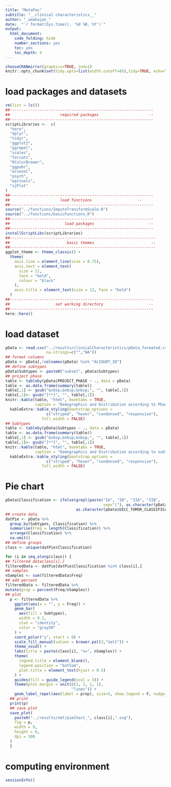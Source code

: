 ```yaml
---
title: "MetaPac"
subtitle: "__clinical characteristics__"
author: "_umahajan_"
date:  "`r format(Sys.time(), '%d %B, %Y')`"
output:
  html_document: 
    code_folding: hide
    number_sections: yes
    toc: yes
    toc_depth: 4
---
```


```r
chooseCRANmirror(graphics=TRUE, ind=1)
knitr::opts_chunk$set(tidy.opts=list(width.cutoff=85),tidy=TRUE, echo=TRUE, warning=FALSE, message=FALSE)
```

# load packages and datasets

```r
rm(list = ls())
##---------------------------------------------------------------
##                      required packages                      --
##---------------------------------------------------------------
scriptLibraries <-  c(
  "here",
  "dplyr",
  "tidyr",
  "ggplot2",
  "ggrepel",
  "scales",
  "forcats",
  "RColorBrewer",
  "ggpubr",
  "arsenal",
  "psych", 
  "epitools",
  "sjPlot"
)
##---------------------------------------------------------------
##                      load functions                    --
##---------------------------------------------------------------
source("../functions/ImputeTransformScale.R")
source("../functions/basicFunctions.R")
##---------------------------------------------------------------
##                        load packages                        --
##---------------------------------------------------------------
installScriptLibs(scriptLibraries)
##----------------------------------------------------------------
##                         basic themes                         --
##----------------------------------------------------------------
ggplot_theme <- theme_classic() +
  theme(
    axis.line = element_line(size = 0.75),
    axis.text = element_text(
      size = 11,
      face = "bold",
      colour = "black"
    ),
    axis.title = element_text(size = 12, face = "bold")
  )
##---------------------------------------------------------------
##                    set working directory                    --
##---------------------------------------------------------------
here::here()
```

# load dataset
```r
pData <- read.csv("../results/clinicalCharacteristics/pData_formated.csv",
                  na.strings=c("","NA"))
## format columns
pData <- pData[,!colnames(pData) %in% "ALIQUOT_ID"]
## define subtypes
pData$Subtypes <- paste0("subset", pData$Subtypes)
## project phase
table <- tableby(pData$PROJECT_PHASE ~ ., data = pData)
table <- as.data.frame(summary(table))
table[,1] <- gsub("&nbsp;&nbsp;&nbsp;", "", table[,1])
table[,1]<- gsub("[**]", "", table[,1])
knitr::kable(table, "html", booktabs = TRUE, 
             caption = "Demographics and Distribution according to Phases") %>%
  kableExtra::kable_styling(bootstrap_options = 
                  c("striped", "hover", "condensed", "responsive"), 
                full_width = FALSE)
## Subtypes
table <- tableby(pData$Subtypes ~ ., data = pData)
table <- as.data.frame(summary(table))
table[,1] <- gsub("&nbsp;&nbsp;&nbsp;", "", table[,1])
table[,1]<- gsub("[**]", "", table[,1])
knitr::kable(table, "html", booktabs = TRUE, 
             caption = "Demographics and Distribution according to subtypes") %>%
  kableExtra::kable_styling(bootstrap_options = 
                  c("striped", "hover", "condensed", "responsive"), 
                full_width = FALSE)
```

# Pie chart
```r
pData$Classification <- ifelse(grepl(paste("IA", "IB", "IIA", "IIB",
                                           sep="|"), as.character(pData$UICC_TUMOR_CLASSIFICATION)),"I_II",
                               as.character(pData$UICC_TUMOR_CLASSIFICATION))
## create data
datPie <- pData %>%
  group_by(Subtypes, Classification) %>%
  summarise(Freq = length(Classification)) %>%
  arrange(Classification) %>%
  na.omit()
## define groups
class <- unique(datPie$Classification)

for (i in seq_along(class)) {
## filtered dataclass[i],]
filteredData <- datPie[datPie$Classification %in% class[i],]
## samples
nSamples <- sum(filteredData$Freq)
## add percent
filteredData <- filteredData %>%
mutate(prop = percent(Freq/nSamples))
## plot
  p <- filteredData %>%
    ggplot(aes(x = "", y = Freq)) +
    geom_bar(
      aes(fill = Subtypes),
      width = 0.1,
      stat = "identity",
      color = "gray50"
    ) +
    coord_polar("y", start = 0) +
    scale_fill_manual(values = brewer.pal(3,"Set1")) +
    theme_void() +
    labs(title = paste(class[i], "n=", nSamples)) +
    theme(
      legend.title = element_blank(),
      legend.position = "bottom",
      plot.title = element_text(hjust = 0.5)
    ) +
    guides(fill = guide_legend(ncol = 3)) +
    theme(plot.margin = unit(c(1, 1, 1, 1),
                             "lines")) +
    geom_label_repel(aes(label = prop), size=5, show.legend = F, nudge_x = 3)
  ## print
  print(p)
  ## save plot
  save_plot(
    paste0("../results/nmf/pieChart_", class[i],".svg"),
    fig = p,
    width = 9,
    height = 6,
    dpi = 300
  )
  }
```

# computing environment
```r
sessionInfo()
```

